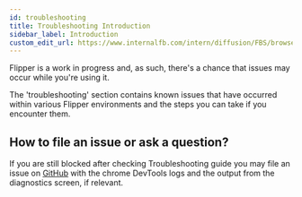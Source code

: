 ```yaml
---
id: troubleshooting
title: Troubleshooting Introduction
sidebar_label: Introduction
custom_edit_url: https://www.internalfb.com/intern/diffusion/FBS/browsefile/master/xplat/sonar/docs/getting-started/troubleshooting/troubleshooting.mdx
---
```



Flipper is a work in progress and, as such, there's a chance that issues may occur while you're using it.

The 'troubleshooting' section contains known issues that have occurred within various Flipper environments and the steps you can take if you encounter them.

<OssOnly>

## How to file an issue or ask a question?

If you are still blocked after checking Troubleshooting guide you may file an issue on [GitHub](https://github.com/facebook/flipper/issues) 
with the chrome DevTools logs and the output from the diagnostics screen, if relevant.

</OssOnly>

<InternalTroubleshooting />
